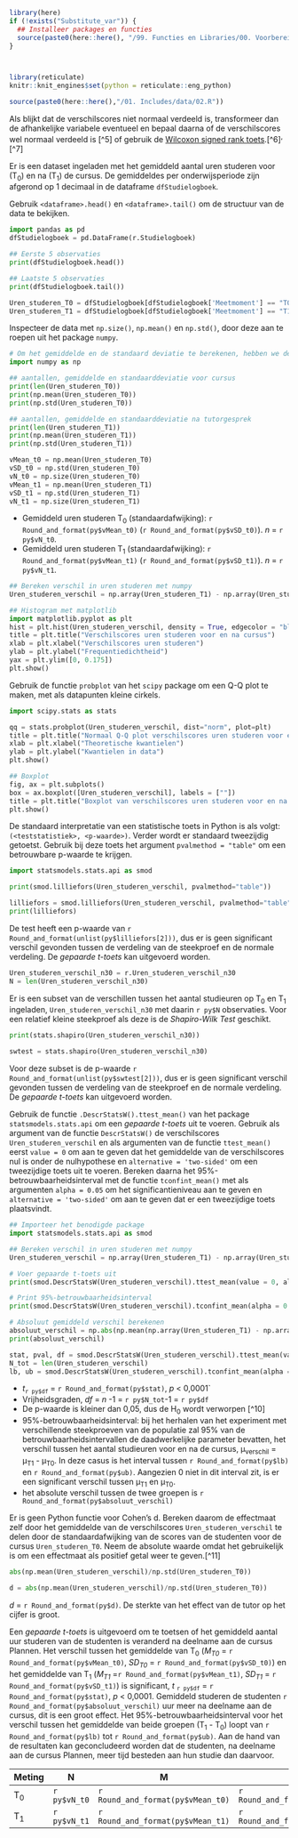 

<!-- ## CLOSEDBLOK: Functies.R -->
```r
library(here)
if (!exists("Substitute_var")) {
  ## Installeer packages en functies
  source(paste0(here::here(), "/99. Functies en Libraries/00. Voorbereidingen.R"), echo = FALSE)
}
```
<!-- ## /CLOSEDBLOK: Functies.R -->

<style>
`r htmltools::includeHTML(paste0(here::here(),"/01. Includes/css/Stylesheet_SHHO.css"))`
</style>

<!-- ## CLOSEDBLOK: Header.R -->
```r
```
<!-- ## /CLOSEDBLOK: Header.R -->

<!-- ## CLOSEDBLOK: Status.R -->
```r
```
<!-- ## /CLOSEDBLOK: Status.R -->

<!-- ## CLOSEDBLOK: Reticulate.py -->
```r
library(reticulate)
knitr::knit_engines$set(python = reticulate::eng_python)
```
<!-- ## /CLOSEDBLOK: Reticulate.py -->

<!-- ## OPENBLOK: Data-aanmaken.py -->
```r
source(paste0(here::here(),"/01. Includes/data/02.R"))
```
<!-- ## /OPENBLOK: Data-aanmaken.py -->

<!-- ## TEKSTBLOK: Link1.Python -->
Als blijkt dat de verschilscores niet normaal verdeeld is, transformeer dan de afhankelijke variabele eventueel en bepaal daarna of de verschilscores wel normaal verdeeld is [^5] of gebruik de [Wilcoxon signed rank toets](07-Wilcoxon-signed-rank-toets-Python.html).[^6]<sup>, </sup>[^7]
<!-- ## /TEKSTBLOK: Link1.Python -->


<!-- ## TEKSTBLOK: Dataset-inladen.py -->
Er is een dataset ingeladen met het gemiddeld aantal uren studeren voor (T~0~) en na (T~1~) de cursus. De gemiddeldes per onderwijsperiode zijn afgerond op 1 decimaal in de dataframe `dfStudielogboek`. 
<!-- ## /TEKSTBLOK: Dataset-inladen.py -->

<!-- ## TEKSTBLOK: Data-bekijken.py -->
Gebruik `<dataframe>.head()` en `<dataframe>.tail()` om de structuur van de data te bekijken.
<!-- ## /TEKSTBLOK: Data-bekijken.py -->

<!-- ## OPENBLOK: Data-bekijken.py -->
```python
import pandas as pd
dfStudielogboek = pd.DataFrame(r.Studielogboek)
```

```python
## Eerste 5 observaties
print(dfStudielogboek.head())
```

```python
## Laatste 5 observaties
print(dfStudielogboek.tail())
```
<!-- ## /OPENBLOK: Data-bekijken.py -->

<!-- ## OPENBLOK: Data-selecteren.py -->
```python
Uren_studeren_T0 = dfStudielogboek[dfStudielogboek['Meetmoment'] == "T0"]['Uren_studeren']
Uren_studeren_T1 = dfStudielogboek[dfStudielogboek['Meetmoment'] == "T1"]['Uren_studeren']
```
<!-- ## /OPENBLOK: Data-selecteren.py -->

<!-- ## TEKSTBLOK: Data-inspectie.py-->
Inspecteer de data met `np.size()`, `np.mean()` en `np.std()`, door deze aan te roepen uit het package `numpy`.
<!-- ## /TEKSTBLOK: Data-inspectie.py-->

<!-- ## OPENBLOK: numpy-inladen.py -->
```python
# Om het gemiddelde en de standaard deviatie te berekenen, hebben we de library 'numpy' nodig
import numpy as np
```
<!-- ## OPENBLOK: numpy-inladen.py -->

<!-- ## OPENBLOK: Data-beschrijven-1.py -->
```python
## aantallen, gemiddelde en standaarddeviatie voor cursus
print(len(Uren_studeren_T0))
print(np.mean(Uren_studeren_T0))
print(np.std(Uren_studeren_T0))
```
<!-- ## /OPENBLOK: Data-beschrijven-1.py -->

<!-- ## OPENBLOK: Data-beschrijven-2.py -->
```python
## aantallen, gemiddelde en standaarddeviatie na tutorgesprek
print(len(Uren_studeren_T1))
print(np.mean(Uren_studeren_T1))
print(np.std(Uren_studeren_T1))
```
<!-- ## /OPENBLOK: Data-beschrijven-2.py -->

<!-- ## CLOSEDBLOK: Data-beschrijven.py -->
```python
vMean_t0 = np.mean(Uren_studeren_T0)
vSD_t0 = np.std(Uren_studeren_T0)
vN_t0 = np.size(Uren_studeren_T0)
vMean_t1 = np.mean(Uren_studeren_T1)
vSD_t1 = np.std(Uren_studeren_T1)
vN_t1 = np.size(Uren_studeren_T1)
```
<!-- ## /CLOSEDBLOK: Data-beschrijven.py -->

<!-- ## TEKSTBLOK: Data-beschrijven.py -->
* Gemiddeld uren studeren T~0~ (standaardafwijking): `r Round_and_format(py$vMean_t0)` (`r Round_and_format(py$vSD_t0)`). *n* = `r py$vN_t0`.
* Gemiddeld uren studeren T~1~ (standaardafwijking): `r Round_and_format(py$vMean_t1)` (`r Round_and_format(py$vSD_t1)`). *n* = `r py$vN_t1`.

<!-- ## /TEKSTBLOK: Data-beschrijven.py -->


<!-- ## OPENBLOK: Histogram.py -->
```python
## Bereken verschil in uren studeren met numpy
Uren_studeren_verschil = np.array(Uren_studeren_T1) - np.array(Uren_studeren_T0)

## Histogram met matplotlib
import matplotlib.pyplot as plt
hist = plt.hist(Uren_studeren_verschil, density = True, edgecolor = "black", bins = 12)
title = plt.title("Verschilscores uren studeren voor en na cursus")
xlab = plt.xlabel("Verschilscores uren studeren")
ylab = plt.ylabel("Frequentiedichtheid")
yax = plt.ylim([0, 0.175])
plt.show()
```
<!-- ## /OPENBLOK: Histogram.py -->

<!-- ## TEKSTBLOK: QQplot.py -->
Gebruik de functie `probplot` van het `scipy` package om een Q-Q plot te maken, met als datapunten kleine cirkels. 
<!-- ## /TEKSTBLOK: QQplot.py -->

<!-- ## OPENBLOK: QQplot-inladen.py -->
```python
import scipy.stats as stats
```
<!-- ## /OPENBLOK: QQplot-inladen.py -->

<!-- ## OPENBLOK: QQplot-1.py -->
```python
qq = stats.probplot(Uren_studeren_verschil, dist="norm", plot=plt)
title = plt.title("Normaal Q-Q plot verschilscores uren studeren voor en na cursus")
xlab = plt.xlabel("Theoretische kwantielen")
ylab = plt.ylabel("Kwantielen in data")
plt.show()
```
<!-- ## /OPENBLOK: QQplot-1.py -->

<!-- ## OPENBLOK: Boxplot.py -->
``` python
## Boxplot
fig, ax = plt.subplots()
box = ax.boxplot([Uren_studeren_verschil], labels = [""])
title = plt.title("Boxplot van verschilscores uren studeren voor en na cursus")
plt.show()
```
<!-- ## /OPENBLOK: Boxplot.py -->

<!-- ## TEKSTBLOK: Lilliefors-test1.py -->
De standaard interpretatie van een statistische toets in Python is als volgt: `(<teststatistiek>, <p-waarde>)`. Verder wordt er standaard tweezijdig getoetst. Gebruik bij deze toets het argument `pvalmethod = "table"` om een betrouwbare p-waarde te krijgen.
<!-- ## /TEKSTBLOK: Lilliefors-test1.py -->

<!-- ## OPENBLOK: Library-nortest.py -->
```python
import statsmodels.stats.api as smod
```
<!-- ## /OPENBLOK: Library-nortest.py -->

<!-- ## OPENBLOK: Lilliefors-test-1.py -->
``` python
print(smod.lilliefors(Uren_studeren_verschil, pvalmethod="table"))
```
``` python
lilliefors = smod.lilliefors(Uren_studeren_verschil, pvalmethod="table")
print(lilliefors)
```
<!-- ## /OPENBLOK: Lilliefors-test-1.py -->

<!-- ## TEKSTBLOK: Lilliefors-test-2.py -->
De test heeft een p-waarde van `r Round_and_format(unlist(py$lilliefors[2]))`, dus er is geen significant verschil gevonden tussen de verdeling van de steekproef en de normale verdeling. De *gepaarde t-toets* kan uitgevoerd worden. 
<!-- ## /TEKSTBLOK: Lilliefors-test-2.py -->

<!-- ## CLOSEDBLOK: data inladen-2.py -->
```python
Uren_studeren_verschil_n30 = r.Uren_studeren_verschil_n30
N = len(Uren_studeren_verschil_n30)
```
<!-- ## /CLOSEDBLOK: data inladen-2.py -->

<!-- ## TEKSTBLOK: Shapiro-Wilk-test.py -->
Er is een subset van de verschillen tussen het aantal studieuren op T~0~ en T~1~ ingeladen, `Uren_studeren_verschil_n30` met daarin `r py$N` observaties. Voor een relatief kleine steekproef als deze is de *Shapiro-Wilk Test* geschikt.
<!-- ## /TEKSTBLOK: Shapiro-Wilk-test.py -->

<!-- ## OPENBLOK: Shapiro-Wilk-test-1.py -->
``` python
print(stats.shapiro(Uren_studeren_verschil_n30))
```
``` python
swtest = stats.shapiro(Uren_studeren_verschil_n30)
```
<!-- ## /OPENBLOK: Shapiro-Wilk-test-1.py -->

<!-- ## TEKSTBLOK: Shapiro-Wilk-test-2.py -->
Voor deze subset is de p-waarde `r Round_and_format(unlist(py$swtest[2]))`, dus er is geen significant verschil gevonden tussen de verdeling van de steekproef en de normale verdeling. De *gepaarde t-toets* kan uitgevoerd worden.  
<!-- ## /TEKSTBLOK: Shapiro-Wilk-test-2.py -->

<!-- ## TEKSTBLOK: T-test.py -->
Gebruik de functie `.DescrStatsW().ttest_mean()` van het package `statsmodels.stats.api` om een *gepaarde t-toets* uit te voeren. Gebruik als argument van de functie `DescrStatsW()` de verschilscores `Uren_studeren_verschil` en als argumenten van de functie `ttest_mean()` eerst `value = 0` om aan te geven dat het gemiddelde van de verschilscores nul is onder de nulhypothese en `alternative = 'two-sided'` om een tweezijdige toets uit te voeren. Bereken daarna het 95%-betrouwbaarheidsinterval met de functie `tconfint_mean()` met als argumenten `alpha = 0.05` om het significantieniveau aan te geven en `alternative = 'two-sided'` om aan te geven dat er een tweezijdige toets plaatsvindt.
<!-- ## /TEKSTBLOK: T-test.py -->

<!-- ## OPENBLOK: T-toets.py -->
```python
## Importeer het benodigde package
import statsmodels.stats.api as smod

## Bereken verschil in uren studeren met numpy
Uren_studeren_verschil = np.array(Uren_studeren_T1) - np.array(Uren_studeren_T0)

# Voer gepaarde t-toets uit
print(smod.DescrStatsW(Uren_studeren_verschil).ttest_mean(value = 0, alternative = 'two-sided'))

# Print 95%-betrouwbaarheidsinterval
print(smod.DescrStatsW(Uren_studeren_verschil).tconfint_mean(alpha = 0.05, alternative = 'two-sided'))

```
```python
# Absoluut gemiddeld verschil berekenen
absoluut_verschil = np.abs(np.mean(np.array(Uren_studeren_T1) - np.array(Uren_studeren_T0)))
print(absoluut_verschil)
```
<!-- ## /OPENBLOK: T-toets.py -->

<!-- ## CLOSEDBLOK: T-test.py -->
```python
stat, pval, df = smod.DescrStatsW(Uren_studeren_verschil).ttest_mean(value = 0, alternative = 'two-sided')
N_tot = len(Uren_studeren_verschil)
lb, ub = smod.DescrStatsW(Uren_studeren_verschil).tconfint_mean(alpha = 0.05, alternative = 'two-sided')
```
<!-- ## /CLOSEDBLOK: T-test.py -->

<!-- ## TEKSTBLOK: T-test2.py -->
* *t*~`r py$df`~ = `r Round_and_format(py$stat)`, *p* < 0,0001`
* Vrijheidsgraden, *df* = *n* -1 = `r py$N_tot`-1 = `r py$df`  
* De p-waarde is kleiner dan 0,05, dus de H~0~ wordt verworpen [^10]
* 95%-betrouwbaarheidsinterval: bij het herhalen van het experiment met verschillende steekproeven van de populatie zal 95% van de betrouwbaarheidsintervallen de daadwerkelijke parameter bevatten, het verschil tussen het aantal studieuren voor en na de cursus,  µ~verschil~ = µ~T1~ - µ~T0~. In deze casus is het interval tussen `r Round_and_format(py$lb)` en `r Round_and_format(py$ub)`. Aangezien 0 niet in dit interval zit, is er een significant verschil tussen µ~T1~ en µ~T0~.
* het absolute verschil tussen de twee groepen is `r Round_and_format(py$absoluut_verschil)` 

<!-- ## TEKSTBLOK: T-test2.py -->

<!-- ## TEKSTBLOK: Cohen-d.py -->
Er is geen Python functie voor Cohen's d. Bereken daarom de effectmaat zelf door het gemiddelde van de verschilscores `Uren_studeren_verschil` te delen door de standaardafwijking van de scores van de studenten voor de cursus `Uren_studeren_T0`. Neem de absolute waarde omdat het gebruikelijk is om een effectmaat als positief getal weer te geven.[^11]
<!-- ## /TEKSTBLOK: Cohen-d.py  -->

<!-- ## OPENBLOK: Cohens-d-test.py -->
```python
abs(np.mean(Uren_studeren_verschil)/np.std(Uren_studeren_T0))

```
<!-- ## OPENBLOK: Cohens-d-test.py -->

<!-- ## CLOSEDBLOK: Cohens-d-test.py -->
```python
d = abs(np.mean(Uren_studeren_verschil)/np.std(Uren_studeren_T0))
```
<!-- ## /CLOSEDBLOK: Cohens-d-test.py -->

<!-- ## TEKSTBLOK: Cohens-d-test.py -->
*d* = `r Round_and_format(py$d)`. De sterkte van het effect van de tutor op het cijfer is groot.
<!-- ## /TEKSTBLOK: Cohens-d-test.py -->

<!-- ## TEKSTBLOK: Rapportage.py -->
Een *gepaarde t-toets* is uitgevoerd om te toetsen of het gemiddeld aantal uur studeren van de studenten is veranderd na deelname aan de cursus Plannen. Het verschil tussen het gemiddelde van T~0~ (*M~T0~* = `r Round_and_format(py$vMean_t0)`, *SD~T0~* = `r Round_and_format(py$vSD_t0)`) en het gemiddelde van T~1~ (*M~T1~* =`r Round_and_format(py$vMean_t1)`, *SD~T1~* = `r Round_and_format(py$vSD_t1)`) is significant, *t* ~`r py$df`~ = `r Round_and_format(py$stat)`, *p* < 0,0001. Gemiddeld studeren de studenten `r Round_and_format(py$absoluut_verschil)` uur meer na deelname aan de cursus, dit is een groot effect. Het 95%-betrouwbaarheidsinterval voor het verschil tussen het gemiddelde van beide groepen (T~1~ - T~0~) loopt van `r Round_and_format(py$lb)` tot `r Round_and_format(py$ub)`. Aan de hand van de resultaten kan geconcludeerd worden dat de studenten, na deelname aan de cursus Plannen, meer tijd besteden aan hun studie dan daarvoor.



| Meting     | N         | M            | SD         |
| --------   | --------- | ------------ | ---------- |
| T~0~       | `r py$vN_t0` | `r Round_and_format(py$vMean_t0)` | `r Round_and_format(py$vSD_t0)` |
| T~1~       | `r py$vN_t1` | `r Round_and_format(py$vMean_t1)` | `r Round_and_format(py$vSD_t1)` |
<!-- ## /TEKSTBLOK: Rapportage.py -->

<!-- ## CLOSEDBLOK: Footer.R -->
```r
```
<!-- ## /CLOSEDBLOK: Footer.R -->

<!-- ## TEKSTBLOK: Extra-Bron.py -->
[^13]: Field, A. (2013). *Discovering statistics using IBM SPSS statistics*. Sage.
<!-- ## /TEKSTBLOK: Extra-Bron.py -->
